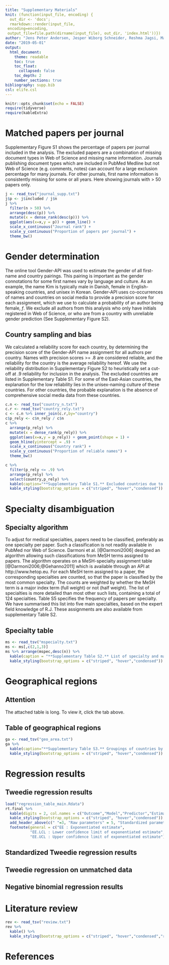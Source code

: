 ```yaml
---
title: "Supplementary Materials"
knit: (function(input_file, encoding) {
  out_dir <- 'docs';
  rmarkdown::render(input_file,
 encoding=encoding,
 output_file=file.path(dirname(input_file), out_dir, 'index.html'))})
author: "Jens Peter Andersen, Jesper Wiborg Schneider, Reshma Jagsi, Mathias Wullum Nielsen"
date: "2019-05-01"
output: 
  html_document:
    theme: readable
    toc: true
    toc_float: 
      collapsed: false
    toc_depth: 2
    number_sections: true
bibliography: supp.bib
csl: elife.csl
---
```


```r
knitr::opts_chunk$set(echo = FALSE)
require(tidyverse)
require(kableExtra)
```

# Matched papers per journal
Supplementary Figure S1 shows the percentage of papers per journal included in the analysis. The excluded papers are a combination of missing document types in Web of Science and missing name information. Journals publishing document types which are included in PubMed Medline but not Web of Science (e.g. comments, notes) can account for a large exclusion percentage for many journals. For other journals, first name information is consistently missing for some or all years. Here showing journals with > 50 papers only.

```r
j <- read_tsv("journal_supp.txt")
j$p <- j$included / j$n
j %>%
  filter(n > 50) %>%
  arrange(desc(p)) %>%
  mutate(x = dense_rank(desc(p))) %>%
  ggplot(aes(x=x,y = p)) + geom_line() +
  scale_x_continuous("Journal rank") + 
  scale_y_continuous("Proportion of papers per journal") + 
  theme_bw()
```



# Gender determination
The online tool Gender-API was used to estimate the gender of all first-name and country pairings. This pairing is important as the gender connotations for some first names vary by language and culture. As an example, the name Kim is typically male in Danish, female in English-speaking countries, and unisex in Korean. Gender-API uses co-occurrences of names and countries on social media to provide a precision score for each assignment, which we use to calculate a probability of an author being female, _f_. We exclude all authors from this analysis who only have initials registered in Web of Science, or who are from a country with unreliable gender prediction (See Supplementary Figure S2).

## Country sampling and bias
We calculated a reliability score for each country, by determining the precision score of the Gender-API name assignment for all authors per country. Names with precision scores >= .8 are considered reliable, and the reliability for the country is the average reliability hereof. We use the reliability distribution in Supplementary Figure S2 to heuristically set a cut-off at .9 reliability for inclusion in the analysis. The excluded countries are listed in Supplementary Table S1. For some of the East-Asian countries, the explanation for the low reliability lies in the unisex-naming culture of these countries. For other countries, the probable explanation is the absence of comprehensive social media data from these countries.

```r
c.n <- read_tsv("country_n.txt")
c.r <- read_tsv("country_rely.txt")
c <- c.n %>% inner_join(c.r,by="country")
c$p_rely <- c$n_rely / c$n
c %>%
  arrange(p_rely) %>%
  mutate(x = dense_rank(p_rely)) %>%
  ggplot(aes(x=x,y = p_rely)) + geom_point(shape = 1) +
  geom_hline(yintercept = .9) +
  scale_x_continuous("Country rank") + 
  scale_y_continuous("Proportion of reliable names") + 
  theme_bw()

c %>%
  filter(p_rely <= .9) %>%
  arrange(p_rely) %>%
  select(country,p_rely) %>%
  kable(caption="**Supplementary Table S1.** Excluded countries due to unreliable gender assignments from first name.", col.names = c("Country","Reliability"), digits = 2) %>%
  kable_styling(bootstrap_options = c("striped", "hover","condensed"))
```

# Specialty disambiguation {.tabset}

## Specialty algorithm

To adjust for medical specialties, papers need to be classified, preferably as one specialty per paper. Such a classification is not readily available in PubMed nor Web of Science. Darmoni et al. [@Darmoni2006] designed an algorithm allowing such classifications from MeSH terms assigned to papers. The algorithm operates on a MeSH-specialty assignment table [@Darmoni2006;@Gehanno2011] which is available through an API at http://www.hetop.eu. For each MeSH term assigned to a paper, the corresponding specialties are counted, so that the paper is classified by the most common specialty. The counts are weighted by whether the MeSH term is a major index term (full weight) or not (half weight). The list of specialties is more detailed than most other such lists, containing a total of 124 specialties. Table S5 specifies the frequency of papers per specialty. We have summarised this list into five main specialties, based on the expert field knowledge of R.J. These assignments are also available from supplementary Table S2.

## Specialty table

```r
ms <- read_tsv("mspecialty.txt")
ms <- ms[,c(2,1,3)]
ms %>% arrange(mspec,desc(n)) %>%
  kable(caption = "**Supplementary Table S2.** List of specialty and main specialty designation, and number of papers per specialty for the full sample.",col.names = c("Specialty","Main specialty","Number of papers")) %>%
  kable_styling(bootstrap_options = c("striped", "hover","condensed"))
```

# Geographical regions {.tabset}

## Attention

The attached table is long. To view it, click the tab above.

## Table of geographical regions

```r
ga <- read_tsv("geo_area.txt")
ga %>%
  kable(caption="**Supplementary Table S3.** Groupings of countries by geographical region.") %>%
  kable_styling(bootstrap_options = c("striped", "hover","condensed"))
```

# Regression results {.tabset}

## Tweedie regression results

```r
load("regression_table_main.Rdata")
rt.final %>%
  kable(digits = 2, col.names = c("Outcome","Model","Predictor","Estimate","Std. Error","EE","EE.LCL","EE.UCL","Estimate","Std. Error","EE","EE.LCL","EE.UCL")) %>%
  kable_styling(bootstrap_options = c("striped", "hover","condensed")) %>%
  add_header_above(c(" "=3, "Raw parameters" = 5, "Standardized parameters" = 5)) %>%
  footnote(general = c("EE : Exponentiated estimate",
           "EE.LCL : Lower confidence limit of exponentiated estimate",
           "EE.UCL : Upper confidence limit of exponentiated estimate"))
```

## Standardized Tweedie regression results

## Tweedie regression on unmatched data

## Negative binomial regression results

# Literature review

```r
rev <- read_tsv("review.txt")
rev %>% 
  kable() %>%
  kable_styling(bootstrap_options = c("striped", "hover","condensed","responsive"),font_size = 10)
```


# References